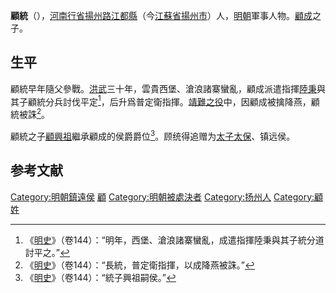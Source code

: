 '''顧統'''（{{bd|？||1399年||catIdx=G}}），[[河南行省|河南行省]][[揚州路|揚州路]][[江都縣|江都縣]]（今[[江蘇省|江蘇省]][[揚州市|揚州市]]）人，[[明朝|明朝]]軍事人物。[[顧成|顧成]]之子。
==生平==
顧統早年隨父參戰。[[洪武|洪武]]三十年，雲貴西堡、滄浪諸寨蠻亂，顧成派遣指揮[[陸秉|陸秉]]與其子顧統分兵討伐平定<ref>《[[明史|明史]]》（卷144）：“明年，西堡、滄浪諸寨蠻亂，成遣指揮陸秉與其子統分道討平之。”</ref>，后升爲普定衛指揮。[[靖難之役|靖難之役]]中，因顧成被擒降燕，顧統被誅<ref>《[[明史|明史]]》（卷144）：“長統，普定衛指揮，以成降燕被誅。”</ref>。

顧統之子[[顧興祖|顧興祖]]繼承顧成的侯爵爵位<ref>《[[明史|明史]]》（卷144）：“統子興祖嗣侯。”</ref>。顾统得追赠为[[太子太保|太子太保]]、镇远侯。

==参考文献==
{{wikisource|明史/卷144}}
<div class="references-small">
<references />
</div>

{{明朝人物小作品}}

[[Category:明朝鎮遠侯|Category:明朝鎮遠侯]]
[[Category:靖難之役人物|顧]]
[[Category:明朝被處決者|Category:明朝被處決者]]
[[Category:扬州人|Category:扬州人]]
[[Category:顧姓|Category:顧姓]]
